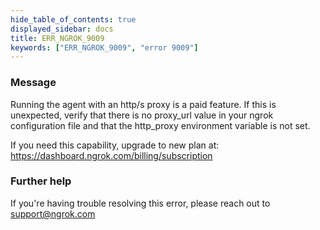 ```yaml
---
hide_table_of_contents: true
displayed_sidebar: docs
title: ERR_NGROK_9009
keywords: ["ERR_NGROK_9009", "error 9009"]
---
```


### Message

Running the agent with an http/s proxy is a paid feature. If this is unexpected, verify that there is no proxy_url value in your ngrok configuration file and that the http_proxy environment variable is not set.

If you need this capability, upgrade to new plan at: https://dashboard.ngrok.com/billing/subscription

<ErrorDetails />

### Further help

If you're having trouble resolving this error, please reach out to [support@ngrok.com](mailto:support@ngrok.com?subject=Help%20with%20ERR_NGROK_9009)
